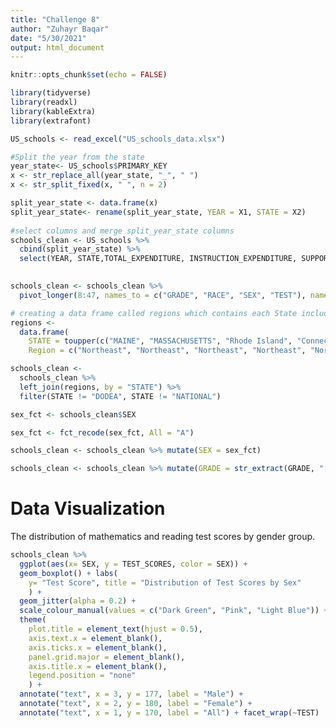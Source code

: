 ```yaml
---
title: "Challenge 8"
author: "Zuhayr Baqar"
date: "5/30/2021"
output: html_document
---
```


```r
knitr::opts_chunk$set(echo = FALSE)
```

```r
library(tidyverse)
library(readxl)
library(kableExtra)
library(extrafont)

```

```r
US_schools <- read_excel("US_schools_data.xlsx")
```




```r
#Split the year from the state
year_state<- US_schools$PRIMARY_KEY
x <- str_replace_all(year_state, "_", " ")
x <- str_split_fixed(x, " ", n = 2)

split_year_state <- data.frame(x)
split_year_state<- rename(split_year_state, YEAR = X1, STATE = X2)
  
#select columns and merge split_year_state columns
schools_clean <- US_schools %>%
  cbind(split_year_state) %>%
  select(YEAR, STATE,TOTAL_EXPENDITURE, INSTRUCTION_EXPENDITURE, SUPPORT_SERVICES_EXPENDITURE, OTHER_EXPENDITURE, CAPITAL_OUTLAY_EXPENDITURE, ends_with(c("READING", "MATHEMATICS")) )
  
```




```r
schools_clean <- schools_clean %>%
  pivot_longer(8:47, names_to = c("GRADE", "RACE", "SEX", "TEST"), names_sep ="_", values_to = "TEST_SCORES")
```





```r
# creating a data frame called regions which contains each State included in the min_wage dataset and its corresponding region 
regions <- 
  data.frame(
    STATE = toupper(c("MAINE", "MASSACHUSETTS", "Rhode Island", "Connecticut", "New Hampshire", "Vermont", "New York", "Pennsylvania", "New Jersey", "Delaware", "Maryland", "West Virginia", "Virginia", "Kentucky", "Tennessee", "North Carolina", "South Carolina", "Georgia", "Alabama", "Mississippi", "Arkansas", "Louisiana", "Florida", "Ohio", "Indiana", "Michigan", "Illinois", "Missouri", "Wisconsin", "Minnesota", "Iowa", "Kansas", "Nebraska", "South Dakota", "North Dakota", "Texas", "Oklahoma", "New Mexico", "Arizona", "Colorado", "Wyoming", "Montana", "Idaho", "Washington", "Oregon", "Utah", "Nevada", "California", "Alaska", "Hawaii", "District of Columbia", "Federal (FLSA)", "U.S. Virgin Islands", "Guam", "Puerto Rico")), 
    Region = c("Northeast", "Northeast", "Northeast", "Northeast", "Northeast", "Northeast", "Northeast", "Northeast", "Northeast", "Northeast", "Northeast", "Southeast", "Southeast", "Southeast", "Southeast", "Southeast", "Southeast", "Southeast", "Southeast", "Southeast", "Southeast", "Southeast", "Southeast", "Midwest", "Midwest", "Midwest", "Midwest", "Midwest", "Midwest", "Midwest", "Midwest", "Midwest", "Midwest", "Midwest", "Midwest", "Southwest", "Southwest", "Southwest", "Southwest", "West", "West", "West", "West", "West", "West", "West", "West", "West", "West", "West", "Southeast", "Other", "Other", "Other", "Other"))
```

```r
schools_clean <- 
  schools_clean %>%
  left_join(regions, by = "STATE") %>%
  filter(STATE != "DODEA", STATE != "NATIONAL")
```




```r

sex_fct <- schools_clean$SEX

sex_fct <- fct_recode(sex_fct, All = "A")

schools_clean <- schools_clean %>% mutate(SEX = sex_fct)

```

```r
schools_clean <- schools_clean %>% mutate(GRADE = str_extract(GRADE, "[1-9]"))
```

# Data Visualization


The distribution of mathematics and reading test scores by gender group.

```r
schools_clean %>%
  ggplot(aes(x= SEX, y = TEST_SCORES, color = SEX)) + 
  geom_boxplot() + labs(
    y= "Test Score", title = "Distribution of Test Scores by Sex"
    ) + 
  geom_jitter(alpha = 0.2) +
  scale_colour_manual(values = c("Dark Green", "Pink", "Light Blue")) + 
  theme(
    plot.title = element_text(hjust = 0.5),
    axis.text.x = element_blank(),
    axis.ticks.x = element_blank(),
    panel.grid.major = element_blank(),
    axis.title.x = element_blank(),
    legend.position = "none"
    ) +
  annotate("text", x = 3, y = 177, label = "Male") + 
  annotate("text", x = 2, y = 180, label = "Female") + 
  annotate("text", x = 1, y = 170, label = "All") + facet_wrap(~TEST)
```